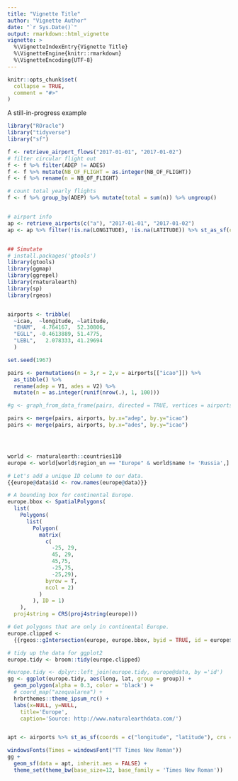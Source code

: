 ```yaml
---
title: "Vignette Title"
author: "Vignette Author"
date: "`r Sys.Date()`"
output: rmarkdown::html_vignette
vignette: >
  %\VignetteIndexEntry{Vignette Title}
  %\VignetteEngine{knitr::rmarkdown}
  %\VignetteEncoding{UTF-8}
---
```


```r
knitr::opts_chunk$set(
  collapse = TRUE,
  comment = "#>"
)
```

A still-in-progress example

```r
library("ROracle")
library("tidyverse")
library("sf")

f <- retrieve_airport_flows("2017-01-01", "2017-01-02")
# filter circular flight out
f <- f %>% filter(ADEP != ADES)
f <- f %>% mutate(NB_OF_FLIGHT = as.integer(NB_OF_FLIGHT))
f <- f %>% rename(n = NB_OF_FLIGHT)

# count total yearly flights
f <- f %>% group_by(ADEP) %>% mutate(total = sum(n)) %>% ungroup()


# airport info
ap <- retrieve_airports(c("a"), "2017-01-01", "2017-01-02")
ap <- ap %>% filter(!is.na(LONGITUDE), !is.na(LATITUDE)) %>% st_as_sf(coords = c("LONGITUDE", "LATITUDE"), crs = 4326)


## Simutate
# install.packages('gtools')
library(gtools)
library(ggmap)
library(ggrepel)
library(rnaturalearth)
library(sp)
library(rgeos)


airports <- tribble(
  ~icao,  ~longitude, ~latitude,
  "EHAM",  4.764167,  52.30806,
  "EGLL", -0.4613889, 51.4775,
  "LEBL",   2.078333, 41.29694
  )

set.seed(1967)

pairs <- permutations(n = 3,r = 2,v = airports[["icao"]]) %>%
  as_tibble() %>% 
  rename(adep = V1, ades = V2) %>% 
  mutate(n = as.integer(runif(nrow(.), 1, 100)))

#g <- graph_from_data_frame(pairs, directed = TRUE, vertices = airports)

pairs <- merge(pairs, airports, by.x="adep", by.y="icao")
pairs <- merge(pairs, airports, by.x="ades", by.y="icao")




world <- rnaturalearth::countries110
europe <- world[world$region_un == "Europe" & world$name != 'Russia',]

# Let's add a unique ID column to our data.
{{europe@data$id <- row.names(europe@data)}}

# A bounding box for continental Europe.
europe.bbox <- SpatialPolygons(
  list(
    Polygons(
      list(
        Polygon(
          matrix(
            c(
              -25, 29,
              45, 29,
              45,75,
              -25,75,
              -25,29),
            byrow = T,
            ncol = 2)
          )
        ), ID = 1)
    ),
  proj4string = CRS(proj4string(europe)))

# Get polygons that are only in continental Europe.
europe.clipped <-
  {{rgeos::gIntersection(europe, europe.bbox, byid = TRUE, id = europe$id)}}

# tidy up the data for ggplot2
europe.tidy <- broom::tidy(europe.clipped)

#europe.tidy <- dplyr::left_join(europe.tidy, europe@data, by ='id')
gg <- ggplot(europe.tidy, aes(long, lat, group = group)) +
  geom_polygon(alpha = 0.3, color = 'black') +
  # coord_map("azequalarea") +
  hrbrthemes::theme_ipsum_rc() +
  labs(x=NULL, y=NULL, 
    title='Europe',
    caption='Source: http://www.naturalearthdata.com/')


apt <- airports %>% st_as_sf(coords = c("longitude", "latitude"), crs = 4326)

windowsFonts(Times = windowsFont("TT Times New Roman"))
gg + 
  geom_sf(data = apt, inherit.aes = FALSE) +
  theme_set(theme_bw(base_size=12, base_family = 'Times New Roman'))
```

